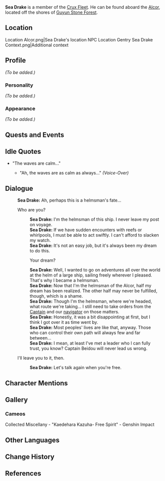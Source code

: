 {{Meta
<!-- REMOVE THIS TEMPLATE AFTER ADDING MISSING INFO -->
|missing_npc_profile  = yes
}}
{{Character Infobox
|image            = NPC Sea Drake.png
|region           = Liyue
|affiliation      = Crux Fleet
|title            = Sailor
|type             = NPC
|voiceEN          = [https://www.danfostervo.com/ Dan Foster]<ref name="Dan Foster">Twitter: [https://twitter.com/DanFosterVO/status/1355268775608688641 EN VA Self Announcement]</ref>
}}
'''Sea Drake''' is a member of the [[Crux Fleet]]. He can be found aboard the [[Alcor]], located off the shores of [[Guyun Stone Forest]].

==Location==
<gallery hideaddbutton="true" captionalign="center">
Location Alcor.png|Sea Drake's location
NPC Location Gentry Sea Drake Context.png|Additional context
</gallery>

==Profile==
<!-- detailed story/lore information goes here -->
''(To be added.)''

===Personality===
''(To be added.)''

===Appearance===
''(To be added.)''

==Quests and Events==
{{Quest Appearances
|As the Courtyard in Spring Once Appeared (Part 3) = in a memory created by [[Kaedehara Kazuha]]'s mirage
}}

==Idle Quotes==
* "The waves are calm..."
**{{A|VO Sea Drake 01.ogg}} "Ah, the waves are as calm as always..." ''(Voice-Over)''

==Dialogue==
{{Dialogue start}}
:'''Sea Drake:''' Ah, perhaps this is a helmsman's fate...
:{{DIcon}} Who are you?
::'''Sea Drake:''' I'm the helmsman of this ship. I never leave my post on voyage.
::'''Sea Drake:''' If we have sudden encounters with reefs or whirlpools, I must be able to act swiftly. I can't afford to slacken my watch.
::'''Sea Drake:''' It's not an easy job, but it's always been my dream to do this.
::{{DIcon}} Your dream?
::'''Sea Drake:''' Well, I wanted to go on adventures all over the world at the helm of a large ship, sailing freely wherever I pleased. That's why I became a helmsman.
::'''Sea Drake:''' Now that I'm the helmsman of the Alcor, half my dream has been realized. The other half may never be fulfilled, though, which is a shame.
::'''Sea Drake:''' Though I'm the helmsman, where we're headed, what route we're taking... I still need to take orders from the [[Beidou|Captain]] and our [[Huixing|navigator]] on those matters.
::'''Sea Drake:''' Honestly, it was a bit disappointing at first, but I think I got over it as time went by.
::'''Sea Drake:''' Most peoples' lives are like that, anyway. Those who can control their own path will always {{sic|been}} few and far between...
::'''Sea Drake:''' I mean, at least I've met a leader who I can fully trust, you know? Captain Beidou will never lead us wrong.
:{{DIcon}} I'll leave you to it, then.
::'''Sea Drake:''' Let's talk again when you're free.
{{Dialogue end}}

==Character Mentions==
{{Character Mentions}}

<!--==Trivia==
-->

==Gallery==
===Cameos===
<gallery hideaddbutton="true" captionalign="center">
Collected Miscellany - "Kaedehara Kazuha- Free Spirit" - Genshin Impact
</gallery>

==Other Languages==
{{Other Languages|default_hidden = 1
|en      = Sea Drake
|zhs     = 海龙
|zhs_rm  = Hǎilóng
|zht     = 海龍
|zht_rm  = Hǎilóng
|ja      = 海龍
|ja_rm   = Kairyuu{{Assumed}}
|ko      = {{tt|해룡|海龍}}
|ko_rm   = Haeryong
|es      = Drake
|fr      = Drake
|ru      = Хай Лун
|th      = Sea Drake
|vi      = Hải Long
|de      = Meeresdrache
|id      = Sea Drake
|pt      = Dragão do Oceano
}}

==Change History==
{{Change History|1.0}}

==References==
{{Reflist}}
